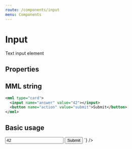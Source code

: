 ```yaml
---
route: /components/input
menu: Components
---
```



# Input

Text input element

## Properties

<Props of={Input} />

## MML string

```xml
<mml type="card">
  <input name="answer" value="42"></input>
  <button name="action" value="submit">Submit</button>
</mml>
```

## Basic usage

<Playground>
  <MML
    source={`
    <mml type="card">
      <input name="answer" value="42"></input>
      <button name="action" value="submit">Submit</button>
    </mml>
  `}
  />
</Playground>
